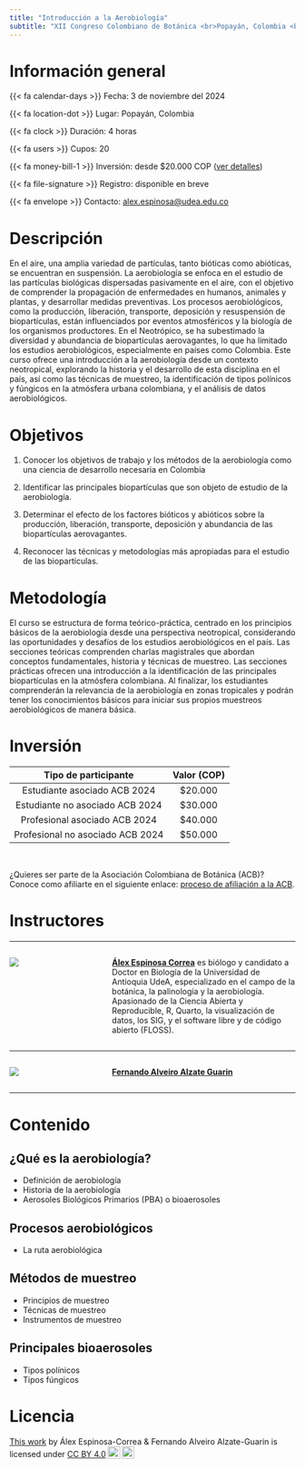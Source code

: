 ```yaml
---
title: "Introducción a la Aerobiología"
subtitle: "XII Congreso Colombiano de Botánica <br>Popayán, Colombia <br>Noviembre 4 al 8 del 2024"
---
```


# Información general

{{< fa calendar-days >}} Fecha: 3 de noviembre del 2024

{{< fa location-dot >}} Lugar: Popayán, Colombia

{{< fa clock >}} Duración: 4 horas

{{< fa users >}} Cupos: 20

{{< fa money-bill-1 >}} Inversión: desde $20.000 COP ([ver detalles](#sec-inversion))

{{< fa file-signature >}} Registro: disponible en breve

{{< fa envelope >}} Contacto: [alex.espinosa@udea.edu.co](mailto:alex.espinosa@udea.edu.co)

# Descripción

En el aire, una amplia variedad de partículas, tanto bióticas como abióticas, se encuentran en suspensión. La aerobiología se enfoca en el estudio de las partículas biológicas dispersadas pasivamente en el aire, con el objetivo de comprender la propagación de enfermedades en humanos, animales y plantas, y desarrollar medidas preventivas. Los procesos aerobiológicos, como la producción, liberación, transporte, deposición y resuspensión de biopartículas, están influenciados por eventos atmosféricos y la biología de los organismos productores. En el Neotrópico, se ha subestimado la diversidad y abundancia de biopartículas aerovagantes, lo que ha limitado los estudios aerobiológicos, especialmente en países como Colombia. Este curso ofrece una introducción a la aerobiología desde un contexto neotropical, explorando la historia y el desarrollo de esta disciplina en el país, así como las técnicas de muestreo, la identificación de tipos polínicos y fúngicos en la atmósfera urbana colombiana, y el análisis de datos aerobiológicos.

# Objetivos

1.  Conocer los objetivos de trabajo y los métodos de la aerobiología como una ciencia de desarrollo necesaria en Colombia 

2.  Identificar las principales biopartículas que son objeto de estudio de la aerobiología.

3.  Determinar el efecto de los factores bióticos y abióticos sobre la producción, liberación, transporte, deposición y abundancia de las biopartículas aerovagantes.

4.  Reconocer las técnicas y metodologías más apropiadas para el estudio de las biopartículas.

# Metodología

El curso se estructura de forma teórico-práctica, centrado en los principios básicos de la aerobiología desde una perspectiva neotropical, considerando las oportunidades y desafíos de los estudios aerobiológicos en el país. Las secciones teóricas comprenden charlas magistrales que abordan conceptos fundamentales, historia y técnicas de muestreo. Las secciones prácticas ofrecen una introducción a la identificación de las principales biopartículas en la atmósfera colombiana. Al finalizar, los estudiantes comprenderán la relevancia de la aerobiología en zonas tropicales y podrán tener los conocimientos básicos para iniciar sus propios muestreos aerobiológicos de manera básica.

# Inversión {#sec-inversion}

|     **Tipo de participante**     | **Valor (COP)** |
|:--------------------------------:|:---------------:|
| Estudiante asociado ACB 2024     |    \$20.000     |
| Estudiante no asociado ACB 2024  |    \$30.000     |
| Profesional asociado ACB 2024    |    \$40.000     |
| Profesional no asociado ACB 2024 |    \$50.000     |

\

¿Quieres ser parte de la Asociación Colombiana de Botánica (ACB)?\
Conoce como afiliarte en el siguiente enlace: [proceso de afiliación a la ACB](https://congresobotanica.org/afiliacion-acb/).

# Instructores

***

:::: {.columns}
::: {.column width="25%"}
![](images/alex.jpeg)
:::

::: {.column width="5%"}
:::

::: {.column width="70%"}
[**Álex Espinosa Correa**](http://alexespinosaco.github.io) es biólogo y candidato a Doctor en Biología de la Universidad de Antioquia UdeA, especializado en el campo de la botánica, la palinología y la aerobiología. Apasionado de la Ciencia Abierta y Reproducible, R, Quarto, la visualización de datos, los SIG, y el software libre y de código abierto (FLOSS).
:::
::::

***

:::: {.columns}
::: {.column width="25%"}
![](images/fernando.jpg)
:::

::: {.column width="5%"}
:::

::: {.column width="70%"}
[**Fernando Alveiro Alzate Guarin**](https://geobota.github.io/people/alzate-guarin_fernando-alveiro/) 
:::
::::

***

# Contenido

## ¿Qué es la aerobiología?

-   Definición de aerobiología
-   Historia de la aerobiología
-   Aerosoles Biológicos Primarios (PBA) o bioaerosoles

## Procesos aerobiológicos

-   La ruta aerobiológica

## Métodos de muestreo

-   Principios de muestreo
-   Técnicas de muestreo
-   Instrumentos de muestreo

## Principales bioaerosoles

-   Tipos polínicos
-   Tipos fúngicos

# Licencia

<p xmlns:cc="http://creativecommons.org/ns#" ><a rel="cc:attributionURL" href="https://geobota.github.io/xii-ccb-etnobotanica/">This work</a> by <span property="cc:attributionName">Álex Espinosa-Correa & Fernando Alveiro Alzate-Guarin</span> is licensed under <a href="https://creativecommons.org/licenses/by/4.0/?ref=chooser-v1" target="_blank" rel="license noopener noreferrer" style="display:inline-block;">CC BY 4.0<img style="height:22px!important;margin-left:3px;vertical-align:text-bottom;" src="https://mirrors.creativecommons.org/presskit/icons/cc.svg?ref=chooser-v1" alt=""><img style="height:22px!important;margin-left:3px;vertical-align:text-bottom;" src="https://mirrors.creativecommons.org/presskit/icons/by.svg?ref=chooser-v1" alt=""></a></p>
